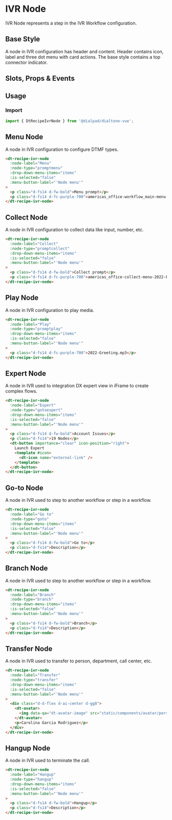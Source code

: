 
# IVR Node

<Subtitle>
  IVR Node represents a step in the IVR Workflow configuration.
</Subtitle>

## Base Style

A node in IVR configuration has header and content. Header contains icon, label and three dot menu with card actions.
The base style contains a top connector indicator.

<Canvas>
  <Story id="recipes-cards-ivr-node--default" />
</Canvas>

## Slots, Props & Events

<ArgsTable story={PRIMARY_STORY} />

## Usage

### Import

```jsx
import { DtRecipeIvrNode } from '@dialpad/dialtone-vue';
```

## Menu Node

A node in IVR configuration to configure DTMF types.

<Canvas>
    <Story id="recipes-cards-ivr-node--prompt-menu" />
</Canvas>

```html
<dt-recipe-ivr-node
  :node-label="Menu"
  :node-type="promptmenu"
  :drop-down-menu-items="items"
  :is-selected="false"
  :menu-button-label="'Node menu'"
>
  <p class="d-fs14 d-fw-bold">Menu prompt</p>
  <p class="d-fs14 d-fc-purple-700">americas_office-workflow_main-menu-2022--FINAL.mp3</p>
</dt-recipe-ivr-node>
```

## Collect Node

A node in IVR configuration to collect data like input, number, etc.

<Canvas>
    <Story id="recipes-cards-ivr-node--prompt-collect" />
</Canvas>

```html
<dt-recipe-ivr-node
  :node-label="Collect"
  :node-type="promptcollect"
  :drop-down-menu-items="items"
  :is-selected="false"
  :menu-button-label="'Node menu'"
>
  <p class="d-fs14 d-fw-bold">Collect prompt</p>
  <p class="d-fs14 d-fc-purple-700">americas_office-collect-menu-2022-FINAL.mp3</p>
</dt-recipe-ivr-node>
```

## Play Node

A node in IVR configuration to play media.

<Canvas>
    <Story id="recipes-cards-ivr-node--prompt-play" />
</Canvas>

```html
<dt-recipe-ivr-node
  :node-label="Play"
  :node-type="promptplay"
  :drop-down-menu-items="items"
  :is-selected="false"
  :menu-button-label="'Node menu'"
>
  <p class="d-fs14 d-fc-purple-700">2022-Greeting.mp3</p>
</dt-recipe-ivr-node>
```

## Expert Node

A node in IVR used to integration DX expert view in iFrame to create complex flows.

<Canvas>
    <Story id="recipes-cards-ivr-node--expert" />
</Canvas>

```html
<dt-recipe-ivr-node
  :node-label="Expert"
  :node-type="gotoexpert"
  :drop-down-menu-items="items"
  :is-selected="false"
  :menu-button-label="'Node menu'"
>
  <p class="d-fs14 d-fw-bold">Account Issues</p>
  <p class="d-fs14">19 Nodes</p>
  <dt-button importance="clear" icon-position="right">
    Launch Expert
    <template #icon>
      <dt-icon name="external-link" />
    </template>
  </dt-button>
</dt-recipe-ivr-node>
```

## Go-to Node

A node in IVR used to step to another workflow or step in a workflow.

<Canvas>
    <Story id="recipes-cards-ivr-node--go-to" />
</Canvas>

```html
<dt-recipe-ivr-node
  :node-label="Go to"
  :node-type="goto"
  :drop-down-menu-items="items"
  :is-selected="false"
  :menu-button-label="'Node menu'"
>
  <p class="d-fs14 d-fw-bold">Go to</p>
  <p class="d-fs14">Description</p>
</dt-recipe-ivr-node>
```

## Branch Node

A node in IVR used to step to another workflow or step in a workflow.

<Canvas>
    <Story id="recipes-cards-ivr-node--branch" />
</Canvas>

```html
<dt-recipe-ivr-node
  :node-label="Branch"
  :node-type="branch"
  :drop-down-menu-items="items"
  :is-selected="false"
  :menu-button-label="'Node menu'"
>
  <p class="d-fs14 d-fw-bold">Branch</p>
  <p class="d-fs14">Description</p>
</dt-recipe-ivr-node>
```

## Transfer Node

A node in IVR used to transfer to person, department, call center, etc.

<Canvas>
    <Story id="recipes-cards-ivr-node--transfer" />
</Canvas>

```html
<dt-recipe-ivr-node
  :node-label="Transfer"
  :node-type="transfer"
  :drop-down-menu-items="items"
  :is-selected="false"
  :menu-button-label="'Node menu'"
>
  <div class="d-d-flex d-ai-center d-gg8">
    <dt-avatar>
      <img data-qa="dt-avatar-image" src="static/components/avatar/person.png" alt="Person Avatar">
    </dt-avatar>
    <p>Carolina Garcia Rodriguez</p>
  </div>
</dt-recipe-ivr-node>
```

## Hangup Node

A node in IVR used to terminate the call.

<Canvas>
    <Story id="recipes-cards-ivr-node--hangup" />
</Canvas>

```html
<dt-recipe-ivr-node
  :node-label="Hangup"
  :node-type="hangup"
  :drop-down-menu-items="items"
  :is-selected="false"
  :menu-button-label="'Node menu'"
>
  <p class="d-fs14 d-fw-bold">Hangup</p>
  <p class="d-fs14">Description</p>
</dt-recipe-ivr-node>
```
